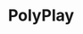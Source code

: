 ---
title: PolyPlay
des: Das ist die Beschreibung von PolyPlay.
img: /PolyPlay.png
icon: /PolayPlayBranded.png
---